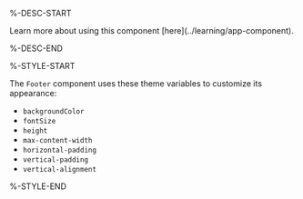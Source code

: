 %-DESC-START

<Callout type="info" emoji="📔">
Learn more about using this component [here](../learning/app-component).
</Callout>

%-DESC-END

%-STYLE-START

The `Footer` component uses these theme variables to customize its appearance:

- `backgroundColor`
- `fontSize`
- `height`
- `max-content-width`
- `horizontal-padding`
- `vertical-padding`
- `vertical-alignment`

%-STYLE-END
